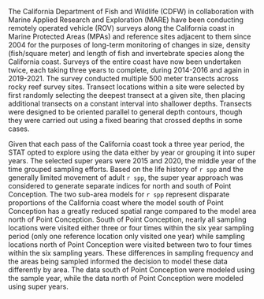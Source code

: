The California Department of Fish and Wildlife (CDFW) in collaboration with Marine Applied Research and Exploration (MARE) have been conducting remotely operated vehicle (ROV) surveys along the California coast in Marine Protected Areas (MPAs) and reference sites adjacent to them since 2004 for the purposes of long-term monitoring of changes in size, density (fish/square meter) and length of fish and invertebrate species along the California coast. Surveys of the entire coast have now been undertaken twice, each taking three years to complete,  during 2014-2016 and again in 2019-2021. The survey conducted multiple 500 meter transects across rocky reef survey sites. Transect locations within a site were selected by first randomly selecting the deepest transect at a given site, then placing additional transects on a constant interval into shallower depths. Transects were designed to be oriented parallel to general depth contours, though they were carried out using a fixed bearing that crossed depths in some cases.

Given that each pass of the California coast took a three year period, the STAT opted to explore using the data either by year or grouping it into super years. The selected super years were 2015 and 2020, the middle year of the time grouped sampling efforts. Based on the life history of `r spp` and the generally limited movement of adult `r spp`, the super year approach  was considered to generate separate indices for north and south of Point Conception. The two sub-area models for `r spp` represent disparate proportions of the California coast where the model south of Point Conception has a greatly reduced spatial range compared to the model area north of Point Conception. South of Point Conception, nearly all sampling locations were visited either three or four times within the six year sampling period (only one reference location only visited one year) while sampling locations north of Point Conception were visited between two to four times within the six sampling years. These differences in sampling frequency and the areas being sampled informed the decision to model these data differently by area. The data south of Point Conception were modeled using the sample year, while the data north of Point Conception were modeled using super years.  
